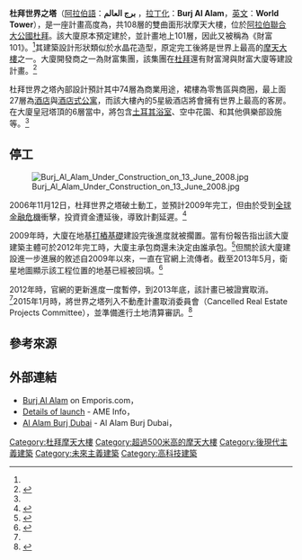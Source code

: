 {{NoteTA
|G1=地名
|G2=Toponym
}}
{{Infobox building
| name               = 杜拜世界之塔<br/>Burj Al Alam<br/>'''برج العالم ([[阿拉伯語|阿拉伯語]])'''
| image              = 
| caption            = 
| status             = 已取消計畫
| antenna_spire      = {{convert|510|m|abbr=off}}
| roof               = 
| location           = {{UAE}}[[杜拜|杜拜]]商業灣
| top_floor          = 
| start_date         = 2006年11月12日
| est_completion     = 
| opening            = 
| building_type      = [[辦公室|辦公室]]、[[酒店|酒店]]
| floor_area         = {{convert|4000000|ft2|abbr=off}}
| elevator_count     = 30
| floor_count        = 108層
| cost               = 
| developer          = {{link-en|杜拜地產集團|Dubai Properties Group}}<br/>財富集團
| architect          = 日建設計株式会社
| main_contractor    = Engineering Consultants Group<br/>Arup Japan<br/> D.G. Jones and Partners Dubai
| coordinates        = {{coord|25|10|53.48|N|55|16|22.86|E|region:AE|display=inline,title}}
| references         = <ref>{{Cite web |language=en |title=Burj Al Alam |url=http://www.skyscrapercenter.com/building/burj-al-alam/110 |accessdate=2018-09-26|publisher=CTBHU | deadurl = no | archiveurl = https://web.archive.org/web/20190328214938/http://www.skyscrapercenter.com/building/burj-al-alam/110 | archivedate = 2014-12-16 }}</ref><ref>{{Cite web |language=en |title=Burj Al Alam |url=http://skyscraperpage.com/cities/?buildingID=46658 |accessdate=2018-09-26 |publisher=Skyscraper Page | deadurl = no | archiveurl = https://web.archive.org/web/20190608135119/http://skyscraperpage.com/cities/?buildingID=46658 | archivedate = 2014-12-16 }}</ref><ref name="emporis">{{Cite web |language=en |title=Burj Al Alam |url=https://www.emporis.com/buildings/259997/burj-al-alam-dubai-united-arab-emirates |accessdate=2018-09-26|publisher=emporis | deadurl = no | archiveurl = https://web.archive.org/web/20190704080734/https://www.emporis.com/buildings/259997/burj-al-alam-dubai-united-arab-emirates | archivedate = 2015-11-02 }}</ref>
}}

'''杜拜世界之塔'''（[[阿拉伯語|阿拉伯語]]：'''برج العالم''' ，[[拉丁化|拉丁化]]：'''Burj Al Alam'''，[[英文|英文]]：'''World Tower'''），是一座計畫高度為{{convert|510|m|abbr=off}}，共108層的雙曲面形狀摩天大樓，位於[[阿拉伯聯合大公國|阿拉伯聯合大公國]][[杜拜|杜拜]]{{link-en|商業灣|Business Bay}}。該大廈原本預定建於{{link-en|杜拜碼頭區|Dubai Marina}}，並計畫地上101層，因此又被稱為《財富101》。<ref name="emporis"/>其建築設計形狀類似於水晶花造型，原定完工後將是世界上最高的[[摩天大樓列表|摩天大樓]]之一。大廈開發商之一為財富集團，該集團在[[杜拜|杜拜]]還有財富灣與財富大廈等建設計畫。<ref>{{Cite web |language=en |title=Developer upbeat on 2012 deadline for Burj Al Alam |url=https://www.arabianbusiness.com/developer-upbeat-on-2012-deadline-for-burj-al-alam-14994.html |accessdate=2015-01-15 |publisher= arabian business | deadurl = no | archiveurl = https://web.archive.org/web/20150115020227/http://www.arabianbusiness.com/developer-upbeat-on-2012-deadline-for-burj-al-alam-14994.html | archivedate = 2015-01-15 }}</ref>

杜拜世界之塔內部設計預計其中74層為商業用途，裙樓為零售區與商圈，最上面27層為[[酒店|酒店]]與[[酒店式公寓|酒店式公寓]]，而該大樓內的5星級酒店將會擁有世界上最高的客房。在大廈皇冠塔頂的6層當中，將包含[[土耳其浴|土耳其浴室]]、空中花園、和其他俱樂部設施等。<ref name="emporis"/>

== 停工 ==
[[File:Burj_Al_Alam_Under_Construction_on_13_June_2008.jpg|thumb]]

2006年11月12日，杜拜世界之塔破土動工，並預計2009年完工，但由於受到[[2007年–2008年環球金融危機|全球金融危機]]衝擊，投資資金遭延後，導致計劃延遲。<ref name=Zawya>{{cite news |language=en |url=http://www.zawya.com/story/USD1bn_Burj_Al_Alam_canceled_by_RERA-ZAWYA20131229093052/ |title=USD1bn Burj Al Alam canceled by RERA |date=2013-12-29 |publisher=Zawya |accessdate=2014-02-10 |deadurl=yes |archiveurl=https://archive.today/20140210182724/http://www.zawya.com/story/USD1bn_Burj_Al_Alam_canceled_by_RERA-ZAWYA20131229093052/ |archivedate=2014-02-10 }}</ref>

2009年時，大廈在地基[[樁基礎|打樁基礎]]建設完後進度就被擱置。當有份報告指出該大廈建築主體可於2012年完工時，大廈主承包商還未決定由誰承包。<ref>{{Cite web|title=Burj Al Alam on track for 2012 completion|url=https://www.arabianbusiness.com/burj-al-alam-on-track-for-2012-completion-79033.html |work=ArabianBusiness.com |accessdate=2019-02-15 |language=en |first=Joanna |last=Hartley | deadurl = no | archiveurl = https://web.archive.org/web/20190609010856/https://www.arabianbusiness.com/burj-al-alam-on-track-for-2012-completion-79033.html | archivedate = 2011-02-06 }}</ref>但關於該大廈建設進一步進展的敘述自2009年以來，一直在官網上流傳者。截至2013年5月，衛星地圖顯示該工程位置的地基已經被回填。<ref>{{Cite web|title=25°10'53.5"N 55°16'22.9"E|url=https://www.google.com/maps?ll=25.181522,55.273017&spn=0.01,0.01&t=h&q=25.181522,55.273017|work=25°10'53.5"N 55°16'22.9"E|accessdate=2019-02-15|language=zh-CN}}</ref>

2012年時，官網的更新進度一度暫停，到2013年底，該計畫已被證實取消。<ref name=Zawya />2015年1月時，{{le|杜拜不動產管理局|Dubai Real Estate Regulatory Agency}}將世界之塔列入不動產計畫取消委員會（Cancelled Real Estate Projects Committee），並準備進行土地清算審訊。<ref>{{cite web |language=en |url=http://www.emirates247.com/property/new-list-of-cancelled-dubai-real-estate-projects-and-refunds-2015-01-25-1.577902 |title=New list of cancelled Dubai real estate projects... and refunds |first=Parag |last=Deulgaonkar |date=2015-01-25 |accessdate= 2015-01-25 |publisher=emirates24/7 | deadurl = no | archiveurl = https://web.archive.org/web/20190515175455/https://www.emirates247.com/property/new-list-of-cancelled-dubai-real-estate-projects-and-refunds-2015-01-25-1.577902 | archivedate = 2015-01-26 }}</ref>

== 參考來源 ==
{{Reflist}}

== 外部連結 ==
*[http://www.emporis.com/en/wm/bu/?id=259997 Burj Al Alam] on Emporis.com，{{webarchive |url=https://web.archive.org/web/20190831062351/https://www.emporis.com/buildings/259997/burj-al-alam-dubai-united-arab-emirates }}{{en}}
*[http://www.ameinfo.com/81674.html Details of launch] - AME Info，{{webarchive |url=https://web.archive.org/web/20060330003117/http://www.ameinfo.com/81674.html }}{{en}}
*[http://dubaitor.ir/جاذبه-گردشگری-دبی/دیدنی-های-دبی/item/1119-برج-العالم-دبی Al Alam Burj Dubai] - Al Alam Burj Dubai，{{webarchive |url=https://web.archive.org/web/20140628041717/http://dubaitor.ir/%D8%AC%D8%A7%D8%B0%D8%A8%D9%87-%DA%AF%D8%B1%D8%AF%D8%B4%DA%AF%D8%B1%DB%8C-%D8%AF%D8%A8%DB%8C/%D8%AF%DB%8C%D8%AF%D9%86%DB%8C-%D9%87%D8%A7%DB%8C-%D8%AF%D8%A8%DB%8C/item/1119-%D8%A8%D8%B1%D8%AC-%D8%A7%D9%84%D8%B9%D8%A7%D9%84%D9%85-%D8%AF%D8%A8%DB%8C }}{{ar}}

{{摩天大楼}}

[[Category:杜拜摩天大樓|Category:杜拜摩天大樓]]
[[Category:超過500米高的摩天大樓|Category:超過500米高的摩天大樓]]
[[Category:後現代主義建築|Category:後現代主義建築]]
[[Category:未來主義建築|Category:未來主義建築]]
[[Category:高科技建築|Category:高科技建築]]